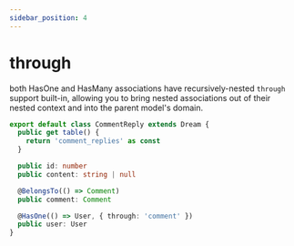 ```yaml
---
sidebar_position: 4
---
```


# through

both HasOne and HasMany associations have recursively-nested `through` support built-in, allowing you to bring nested associations out of their nested context and into the parent model's domain.

```ts
export default class CommentReply extends Dream {
  public get table() {
    return 'comment_replies' as const
  }

  public id: number
  public content: string | null

  @BelongsTo(() => Comment)
  public comment: Comment

  @HasOne(() => User, { through: 'comment' })
  public user: User
}
```
